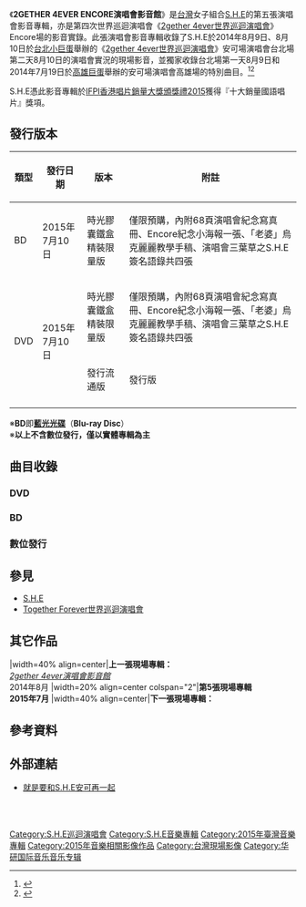 {{refimprove|time=2015-06-26T05:55:30+00:00}}

{{Infobox Album 
| Name = 2GETHER 4EVER ENCORE演唱會影音館
| Type = [[現場專輯|現場專輯]]
| Artist = [[S.H.E|S.H.E]] 
| Cover = 2gether 4ever encore live 2014.jpg
| Released = 2015年7月10日（DVD/BD）<br />2015年7月16日（數位發行）
| Format = [[DVD|DVD]]、[[藍光光碟|BD]]、數位發行
| Recorded = 2014年8月9日、8月10日<br />2014年7月19日
| Length = 03:52:03
| Genre = [[華語流行音樂|華語流行音樂]] 
| Label = {{plainlist|
*[[華研國際音樂|華研國際音樂]]（台灣）
*[[維高文化|維高文化]]（香港）
}}
| venue = [[台北小巨蛋|台北小巨蛋]]、[[高雄巨蛋|高雄巨蛋]]
| Producer = [[王治平|王治平]]
| Certification = *[[IFPI香港唱片銷量大獎頒獎禮2015|IFPI香港唱片銷量大獎2015]] 十大銷量國語唱片（香港）
| Reviews = *[[IFPI香港唱片銷量大獎頒奬禮2015|IFPI香港唱片銷量大獎頒奬禮2015]]『十大銷量國語唱片』 
| Last album = 
| This album = 
| Next album =
| Misc = {{Extra chronology 
| Artist = [[S.H.E|S.H.E]]現場專輯
| Type = 現場專輯
| Last album = ''[[2GETHER_4EVER演唱會影音館|2GETHER 4EVER演唱會影音館]]''<br />（2014）
| This album = '''2GETHER 4EVER 安可场演唱会影音馆'''<br />（2015）
| Next album = 
}}
}}
《'''2GETHER 4EVER ENCORE演唱會影音館'''》是[[台灣|台灣]]女子組合[[S.H.E|S.H.E]]的第五張演唱會影音專輯，亦是第四次世界巡迴演唱會《[[2gether_4ever世界巡迴演唱會|2gether 4ever世界巡迴演唱會]]》Encore場的影音實錄。此張演唱會影音專輯收錄了S.H.E於2014年8月9日、8月10日於[[台北小巨蛋|台北小巨蛋]]舉辦的《[[Together_Forever世界巡迴演唱會|2gether 4ever世界巡迴演唱會]]》安可場演唱會台北場第二天8月10日的演唱會實況的現場影音，並獨家收錄台北場第一天8月9日和2014年7月19日於[[高雄巨蛋|高雄巨蛋]]舉辦的安可場演唱會高雄場的特別曲目。<ref>{{Cite web |url=http://www.books.com.tw/exep/prod/dvd/dvdfile.php?item=D020057580 |title=博客來網路書店 |access-date=2015-06-24 |archive-url=https://web.archive.org/web/20150703033412/http://www.books.com.tw/exep/prod/dvd/dvdfile.php?item=D020057580 |archive-date=2015-07-03 |dead-url=yes }}</ref><ref>{{Cite web |url=http://www.him.com.tw/newscon.php?nid=281 |title=華研國際音樂 |accessdate=2015-06-24 |archive-date=2020-10-22 |archive-url=https://web.archive.org/web/20201022032734/https://www.him.com.tw/newscon.php?nid=281 |dead-url=no }}</ref>

S.H.E憑此影音專輯於[[IFPI香港唱片銷量大獎頒獎禮2015|IFPI香港唱片銷量大獎頒獎禮2015]]獲得『十大銷量國語唱片』獎項。

== 發行版本 ==

{| class="wikitable"
!類型!!發行日期!!版本!!附註
|-
| BD
| 2015年7月10日
| 時光膠囊鐵盒精裝限量版
| 僅限預購，內附68頁演唱會紀念寫真冊、Encore紀念小海報一張、「老婆」烏克麗麗教學手稿、演唱會三葉草之S.H.E簽名語錄共四張
|-
|rowspan="2"| DVD
|rowspan="2"| 2015年7月10日
| 時光膠囊鐵盒精裝限量版
| 僅限預購，內附68頁演唱會紀念寫真冊、Encore紀念小海報一張、「老婆」烏克麗麗教學手稿、演唱會三葉草之S.H.E簽名語錄共四張
|-
| 發行流通版
| 發行版
|-
|}

※'''BD'''即'''[[藍光光碟|藍光光碟]]'''（'''Blu-ray Disc'''）<br>
※'''以上不含數位發行，僅以實體專輯為主'''

== 曲目收錄 ==
=== DVD ===
{{hidden
| headercss = background: #ccccff; font-size: 100%; width: 70%;
| contentcss = text-align: left; font-size: 100%; width: 70%;
| header = 曲目
| content =
* DVD 1
# Opening:女孩們 (VCR) 
# Super Star 
# 迫不及待 
# 星光 
# 他還是不懂 
# 還我 
# 別說對不起 
# 第一個女孩 (VCR) 
# 後來 
# 真的我 
# 第二個女孩 (VCR) 
# 終身大事 
# 無常 
# 第三個女孩 (VCR) 
# 青春是 
# 我的溫柔只有你看得見 
# 看著台上的女孩 (VCR) 
# 星星之火 
# 熱帶雨林 
# 老婆 
# 明天的自己 
# 城裡的月光 
# 冰箱 
# 戰鬥吧！女孩 (VCR) 
# 宇宙小姐 
# Remember 
# 中國話 
* DVD 2
# 波斯貓 
# 不想長大 
# 天使在唱歌+幸福留言+魔力 
# 閃閃發亮的女孩 (VCR) 
# SHERO 
# 愛就對了 
# 天亮了 
# 三葉草的故事 
# 五月天 
# 愛呢 
# 花又開好了 
# 戀人未滿 feat. 動力火車 
# 彩虹+痛快 feat. 動力火車 
# 天空 by 動力火車feat.盧皆興(桑布伊) 
# 美麗新世界 
# [[月亮代表我的心|月亮代表我的心]] 

*Bonus DVD: 
# Nothing Ever Changes 
# 山頂黑狗兄+愛情恰恰 
# 記得要忘記 (希望版) 
# 傷心的人別聽慢歌 feat. 五月天 
# 離開地球表面 by 五月天 
# 2gether 4ever安可場 再安可特區
}}

=== BD ===
{{hidden
| headercss = background: #ccccff; font-size: 100%; width: 70%;
| contentcss = text-align: left; font-size: 100%; width: 70%;
| header = 曲目
| content =
* BD
# Opening:女孩們 (VCR) 
# Super Star 
# 迫不及待 
# 星光 
# 他還是不懂 
# 還我 
# 別說對不起 
# 第一個女孩 (VCR) 
# 後來 
# 真的我 
# 第二個女孩 (VCR) 
# 終身大事 
# 無常 
# 第三個女孩 (VCR) 
# 青春是 
# 我的溫柔只有你看得見 
# 看著台上的女孩 (VCR) 
# 星星之火 
# 熱帶雨林 
# 老婆 
# 明天的自己 
# 城裡的月光 
# 冰箱 
# 戰鬥吧！女孩 (VCR) 
# 宇宙小姐 
# Remember 
# 中國話 
# 波斯貓 
# 不想長大 
# 天使在唱歌+幸福留言+魔力 
# 閃閃發亮的女孩 (VCR) 
# SHERO 
# 愛就對了 
# 天亮了 
# 三葉草的故事 
# 五月天 
# 愛呢 
# 花又開好了 
# 戀人未滿 feat. 動力火車 
# 彩虹+痛快 feat. 動力火車 
# 天空 by 動力火車feat.盧皆興(桑布伊) 
# 美麗新世界 
# 月亮代表我的心 

*Bonus DVD: 
# Nothing Ever Changes 
# 山頂黑狗兄+愛情恰恰 
# 記得要忘記 (希望版) 
# 傷心的人別聽慢歌 feat. 五月天 
# 離開地球表面 by 五月天 
# 2gether 4ever安可場 再安可特區
}}

=== 數位發行 ===
{{hidden
| headercss = background: #ccccff; font-size: 100%; width: 70%;
| contentcss = text-align: left; font-size: 100%; width: 70%;
| header = 曲目
| content =
# Super Star 
# 迫不及待 
# 星光 
# 他還是不懂 
# 還我 
# 別說對不起 
# 後來 
# 真的我 
# 終身大事 
# 無常 
# 青春是 
# 我的溫柔只有你看得見  
# 星星之火 
# 熱帶雨林 
# 老婆 
# 明天的自己 
# 城裡的月光 
# 冰箱 
# 宇宙小姐 
# Remember 
# 中國話 
# 波斯貓 
# 不想長大 
# 天使在唱歌+幸福留言+魔力 
# SHERO 
# 愛就對了 
# 天亮了 
# 五月天 
# 愛呢 
# 花又開好了 
# 戀人未滿 feat. 動力火車 
# 彩虹+痛快 feat. 動力火車 
# 天空 by 動力火車feat.盧皆興(桑布伊) 
# 美麗新世界 
# 月亮代表我的心 
# Nothing Ever Changes 
# 山頂黑狗兄+愛情恰恰 
# 記得要忘記 (希望版) 
# 傷心的人別聽慢歌 feat. 五月天 
# 離開地球表面 by 五月天 
}}

==參見==
*[[S.H.E|S.H.E]]
*[[Together_Forever世界巡迴演唱會|Together Forever世界巡迴演唱會]]

== 其它作品 ==
{{start box}}
|width=40% align=center|'''上一張現場專輯：'''<br />''[[2gether_4ever演唱會影音館|2gether 4ever演唱會影音館]]''<br />2014年8月
|width=20% align=center colspan="2"|'''第5張現場專輯'''<br />'''2015年7月'''
|width=40% align=center|'''下一張現場專輯：'''<br />
{{end box}}

== 參考資料 ==
{{Reflist}}

== 外部連結 ==
* [https://www.youtube.com/watch?v=XY9WyigP5_M 就是要和S.H.E安可再一起]{{Wayback|url=https://www.youtube.com/watch?v=XY9WyigP5_M |date=20160322072310 }}

<br />
<br />
{{S.H.E|state=collapsed}}
[[Category:S.H.E巡迴演唱會|Category:S.H.E巡迴演唱會]]
[[Category:S.H.E音樂專輯|Category:S.H.E音樂專輯]]
[[Category:2015年臺灣音樂專輯|Category:2015年臺灣音樂專輯]]
[[Category:2015年音樂相關影像作品|Category:2015年音樂相關影像作品]]
[[Category:台灣現場影像|Category:台灣現場影像]]
[[Category:华研国际音乐音乐专辑|Category:华研国际音乐音乐专辑]]
